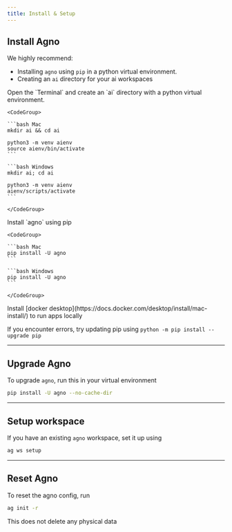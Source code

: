 ```yaml
---
title: Install & Setup
---
```


## Install Agno

We highly recommend:

- Installing `agno` using `pip` in a python virtual environment.
- Creating an `ai` directory for your ai workspaces

<Steps>
  <Step title="Create a virtual environment">
    Open the `Terminal` and create an `ai` directory with a python virtual environment.

    <CodeGroup>

    ```bash Mac
    mkdir ai && cd ai

    python3 -m venv aienv
    source aienv/bin/activate
    ```

    ```bash Windows
    mkdir ai; cd ai

    python3 -m venv aienv
    aienv/scripts/activate
    ```

    </CodeGroup>

  </Step>
  <Step title="Install Agno">
    Install `agno` using pip

    <CodeGroup>

    ```bash Mac
    pip install -U agno
    ```

    ```bash Windows
    pip install -U agno
    ```

    </CodeGroup>

  </Step>
  <Step title="Install Docker">
    Install [docker desktop](https://docs.docker.com/desktop/install/mac-install/) to run apps locally
  </Step>
</Steps>

<br />

<Note>

If you encounter errors, try updating pip using `python -m pip install --upgrade pip`

</Note>

---
## Upgrade Agno

To upgrade `agno`, run this in your virtual environment

```bash
pip install -U agno --no-cache-dir
```

---
## Setup workspace

If you have an existing `agno` workspace, set it up using

```bash
ag ws setup
```

---
## Reset Agno

To reset the agno config, run

```bash
ag init -r
```

<Note>

This does not delete any physical data

</Note>
